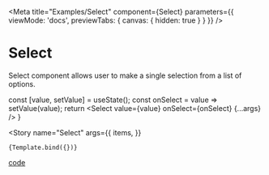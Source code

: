 
<Meta
  title="Examples/Select"
  component={Select}
  parameters={{
    viewMode: 'docs',
    previewTabs: {
      canvas: { hidden: true }
    }
  }}
/>

# Select

Select component allows user to make a single selection from a list of options.

  const [value, setValue] = useState();
  const onSelect = value => setValue(value);
  return <Select value={value} onSelect={onSelect} {...args} />
}

  <Story
    name="Select"
    args={{
      items,
    }}
  >
    {Template.bind({})}
  </Story>

[code](https://github.com/RedMadRobot/use-dropdown/tree/master/example/Select/Select.tsx)

